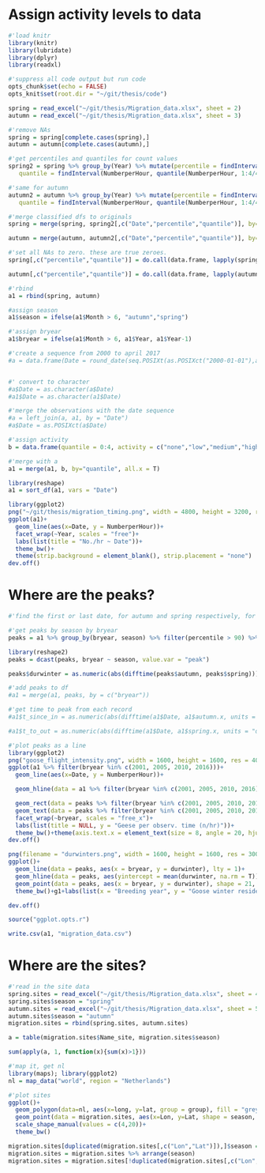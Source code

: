 # Assign activity levels to data

```r
#'load knitr
library(knitr)
library(lubridate)
library(dplyr)
library(readxl)

#'suppress all code output but run code
opts_chunk$set(echo = FALSE)
opts_knit$set(root.dir = "~/git/thesis/code")
```

```r
spring = read_excel("~/git/thesis/Migration_data.xlsx", sheet = 2)
autumn = read_excel("~/git/thesis/Migration_data.xlsx", sheet = 3)

#'remove NAs
spring = spring[complete.cases(spring),]
autumn = autumn[complete.cases(autumn),]
```

```r
#'get percentiles and quantiles for count values
spring2 = spring %>% group_by(Year) %>% mutate(percentile = findInterval(NumberperHour, quantile(NumberperHour, probs=seq(0,1,0.01), include.lowest = T)),
   quantile = findInterval(NumberperHour, quantile(NumberperHour, 1:4/4, include.lowest = T)))

#'same for autumn
autumn2 = autumn %>% group_by(Year) %>% mutate(percentile = findInterval(NumberperHour,                 quantile(NumberperHour, probs=seq(0,1,0.01), include.lowest = T)),
   quantile = findInterval(NumberperHour, quantile(NumberperHour, 1:4/4, include.lowest = T)))
```

```r
#'merge classified dfs to originals
spring = merge(spring, spring2[,c("Date","percentile","quantile")], by= "Date", all.x = T)

autumn = merge(autumn, autumn2[,c("Date","percentile","quantile")], by= "Date", all.x = T)

#'set all NAs to zero. these are true zeroes.
spring[,c("percentile","quantile")] = do.call(data.frame, lapply(spring[,c("percentile","quantile")], function(y) {replace(y, is.na(y), 0)}))

autumn[,c("percentile","quantile")] = do.call(data.frame, lapply(autumn[,c("percentile","quantile")], function(y) {replace(y, is.na(y), 0)}))

#'rbind
a1 = rbind(spring, autumn)

#assign season
a1$season = ifelse(a1$Month > 6, "autumn","spring")

#'assign bryear
a1$bryear = ifelse(a1$Month > 6, a1$Year, a1$Year-1)
```

```r
#'create a sequence from 2000 to april 2017
#a = data.frame(Date = round_date(seq.POSIXt(as.POSIXct("2000-01-01"),as.POSIXct("2017-04-01"),"day"), "day"))


#' convert to character
#a$Date = as.character(a$Date)
#a1$Date = as.character(a1$Date)

#'merge the observations with the date sequence
#a = left_join(a, a1, by = "Date")
#a$Date = as.POSIXct(a$Date)

#'assign activity
b = data.frame(quantile = 0:4, activity = c("none","low","medium","high","max"))

#'merge with a
a1 = merge(a1, b, by="quantile", all.x = T)

library(reshape)
a1 = sort_df(a1, vars = "Date")
```

```r
library(ggplot2)
png("~/git/thesis/migration_timing.png", width = 4800, height = 3200, res = 300)
ggplot(a1)+
  geom_line(aes(x=Date, y = NumberperHour))+
  facet_wrap(~Year, scales = "free")+
  labs(list(title = "No./hr ~ Date"))+
  theme_bw()+
  theme(strip.background = element_blank(), strip.placement = "none")
dev.off()
```


# Where are the peaks?

```r
#'find the first or last date, for autumn and spring respectively, for greater than 90th percentile values of activity in each year and each season

#'get peaks by season by bryear
peaks = a1 %>% group_by(bryear, season) %>% filter(percentile > 90) %>% summarise(peak = if(season == "spring") as.character(last(Date)) else as.character(first(Date)))

library(reshape2)
peaks = dcast(peaks, bryear ~ season, value.var = "peak")

peaks$durwinter = as.numeric(abs(difftime(peaks$autumn, peaks$spring)))

#'add peaks to df
#a1 = merge(a1, peaks, by = c("bryear"))

#'get time to peak from each record
#a1$t_since_in = as.numeric(abs(difftime(a1$Date, a1$autumn.x, units = "days")))

#a1$t_to_out = as.numeric(abs(difftime(a1$Date, a1$spring.x, units = "days")))
```

```r
#'plot peaks as a line
library(ggplot2)
png("goose_flight_intensity.png", width = 1600, height = 1600, res = 400)
ggplot(a1 %>% filter(bryear %in% c(2001, 2005, 2010, 2016)))+
  geom_line(aes(x=Date, y = NumberperHour))+

  geom_hline(data = a1 %>% filter(bryear %in% c(2001, 2005, 2010, 2016)) %>% filter(percentile >= 90) %>% group_by(bryear) %>% mutate(num = mean(NumberperHour)), aes(yintercept = num), col = colb, lty = 2)+

  geom_rect(data = peaks %>% filter(bryear %in% c(2001, 2005, 2010, 2016)) %>% group_by(bryear), aes(xmin = as.POSIXct(autumn), xmax = as.POSIXct(spring), ymin = 600, ymax = 650, group = bryear), fill = "lightblue", col = "lightblue", lty = 1, alpha = 0.5)+
  geom_text(data = peaks %>% filter(bryear %in% c(2001, 2005, 2010, 2016)) %>% group_by(bryear), aes(x = as.POSIXct(autumn)+durwinter/2*864e2, y = 625, label = durwinter, group = bryear), size = 3)+
  facet_wrap(~bryear, scales = "free_x")+
  labs(list(title = NULL, y = "Geese per observ. time (n/hr)"))+
  theme_bw()+theme(axis.text.x = element_text(size = 8, angle = 20, hjust = 1), strip.background = element_blank())+ylim(NA, 700)
dev.off()
```

```r
png(filename = "durwinters.png", width = 1600, height = 1600, res = 300)
ggplot()+
  geom_line(data = peaks, aes(x = bryear, y = durwinter), lty = 1)+
  geom_hline(data = peaks, aes(yintercept = mean(durwinter, na.rm = T)), col = colb, lty = 2)+
  geom_point(data = peaks, aes(x = bryear, y = durwinter), shape = 21, size = 3, fill = cola, col = "white")+
  theme_bw()+g1+labs(list(x = "Breeding year", y = "Goose winter residence (days)"))

dev.off()
```

```r
source("ggplot.opts.r")
```


```r
write.csv(a1, "migration_data.csv")
```


# Where are the sites?

```r
#'read in the site data
spring.sites = read_excel("~/git/thesis/Migration_data.xlsx", sheet = 4)
spring.sites$season = "spring"
autumn.sites = read_excel("~/git/thesis/Migration_data.xlsx", sheet = 5)
autumn.sites$season = "autumn"
migration.sites = rbind(spring.sites, autumn.sites)

a = table(migration.sites$Name_site, migration.sites$season)

sum(apply(a, 1, function(x){sum(x)>1}))

#'map it, get nl
library(maps); library(ggplot2)
nl = map_data("world", region = "Netherlands")

#'plot sites
ggplot()+
  geom_polygon(data=nl, aes(x=long, y=lat, group = group), fill = "grey90")+
  geom_point(data = migration.sites, aes(x=Lon, y=Lat, shape = season, col = season), size = 4)+
  scale_shape_manual(values = c(4,20))+
  theme_bw()
```

```r
migration.sites[duplicated(migration.sites[,c("Lon","Lat")]),]$season = "both"
migration.sites = migration.sites %>% arrange(season)
migration.sites = migration.sites[!duplicated(migration.sites[,c("Lon","Lat")]),]
```
